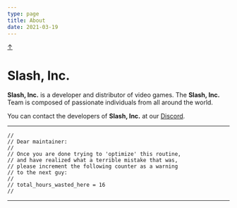 ```yaml
---
type: page
title: About
date: 2021-03-19
---
```


<a class="top-link hide" href="#top">↑</a>
<a name="top"></a>

# Slash, Inc.

**Slash, Inc.** is a developer and distributor of video games. The **Slash, Inc.** Team is composed of passionate individuals from all around the world.

You can contact the developers of **Slash, Inc.** at our [Discord](https://discord.com/invite/5AVuqph8d6).

----

```
// 
// Dear maintainer:
// 
// Once you are done trying to 'optimize' this routine,
// and have realized what a terrible mistake that was,
// please increment the following counter as a warning
// to the next guy:
// 
// total_hours_wasted_here = 16
//
```

----
